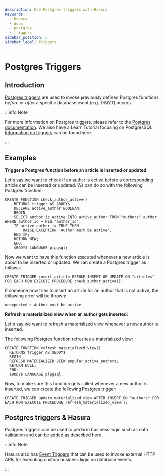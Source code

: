 ```yaml
---
description: Use Postgres triggers with Hasura
keywords:
  - hasura
  - docs
  - postgres
  - triggers
sidebar_position: 5
sidebar_label: Triggers
---
```


# Postgres Triggers

## Introduction

[Postgres triggers](https://www.postgresql.org/docs/current/sql-createtrigger.html) are used to invoke previously
defined Postgres functions _before_ or _after_ a specific database event (e.g. `INSERT`) occurs.

:::info Note

For more information on Postgres triggers, please refer to the
[Postgres documentation](https://www.postgresql.org/docs/current/sql-createtrigger.html). We also have a Learn Tutorial
focusing on PostgresSQL. [Information on triggers](https://hasura.io/learn/database/postgresql/triggers/) can be found
here.

:::

## Examples

**Trigger a Postgres function before an article is inserted or updated:**

Let's say we want to check if an author is active before a corresponding article can be inserted or updated. We can do
so with the following Postgres function:

```plsql
CREATE FUNCTION check_author_active()
    RETURNS trigger AS $BODY$
    DECLARE active_author BOOLEAN;
    BEGIN
    SELECT author.is_active INTO active_author FROM "authors" author WHERE author.id = NEW."author_id";
    IF active_author != TRUE THEN
        RAISE EXCEPTION 'Author must be active';
    END IF;
    RETURN NEW;
    END;
    $BODY$ LANGUAGE plpgsql;
```

Now we want to have this function executed whenever a new article is about to be inserted or updated. We can create a
Postgres trigger as follows:

```plsql
CREATE TRIGGER insert_article BEFORE INSERT OR UPDATE ON "articles" FOR EACH ROW EXECUTE PROCEDURE check_author_active();
```

If someone now tries to insert an article for an author that is not active, the following error will be thrown:

```plsql
unexpected : Author must be active
```

**Refresh a materialized view when an author gets inserted:**

Let's say we want to refresh a materialized view whenever a new author is inserted.

The following Postgres function refreshes a materialized view:

```plsql
CREATE FUNCTION refresh_materialized_view()
  RETURNS trigger AS $BODY$
  BEGIN
  REFRESH MATERIALIZED VIEW popular_active_authors;
  RETURN NULL;
  END;
  $BODY$ LANGUAGE plpgsql;
```

Now, to make sure this function gets called whenever a new author is inserted, we can create the following Postgres
trigger:

```plsql
CREATE TRIGGER update_materialized_view AFTER INSERT ON "authors" FOR EACH ROW EXECUTE PROCEDURE refresh_materialized_view();
```

## Postgres triggers & Hasura

Postgres triggers can be used to perform business logic such as data validation and can be added
[as described here](/schema/postgres/data-validations.mdx#pg-data-validations-pg-triggers).

:::info Note

Hasura also has [Event Triggers](/event-triggers/overview.mdx) that can be used to invoke external HTTP APIs for executing
custom business logic on database events.

:::
